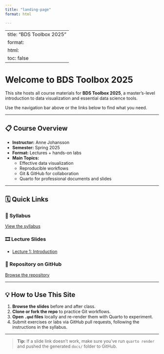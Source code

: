 ```yaml
---
title: "landing-page"
format: html

---
```


---
title: "BDS Toolbox 2025"
format:
  html:
    toc: false
---

# Welcome to BDS Toolbox 2025

This site hosts all course materials for **BDS Toolbox 2025**, a master’s-level introduction to data visualization and essential data science tools.  

Use the navigation bar above or the links below to find what you need.

---

## 📋 Course Overview
- **Instructor:** Anne Johansson  
- **Semester:** Spring 2025  
- **Format:** Lectures + hands-on labs  
- **Main Topics:**  
  - Effective data visualization  
  - Reproducible workflows  
  - Git & GitHub for collaboration  
  - Quarto for professional documents and slides

---

## 🗓️ Quick Links

### 📝 Syllabus
[View the syllabus](syllabus.html)

### 🎞️ Lecture Slides
- [Lecture 1: Introduction](slides/slides.html)  

### 📂 Repository on GitHub
[Browse the repository](https://github.com/ann1ejohansson/bds-toolbox-2025)

---

## 💡 How to Use This Site
1. **Browse the slides** before and after class.  
2. **Clone or fork the repo** to practice Git workflows.  
3. **Open `.qmd` files** locally and re-render them with Quarto to experiment.  
4. Submit exercises or labs via GitHub pull requests, following the instructions in the syllabus.

---

> **Tip:** If a slide link doesn’t work, make sure you’ve run `quarto render` and pushed the generated `docs/` folder to GitHub.
